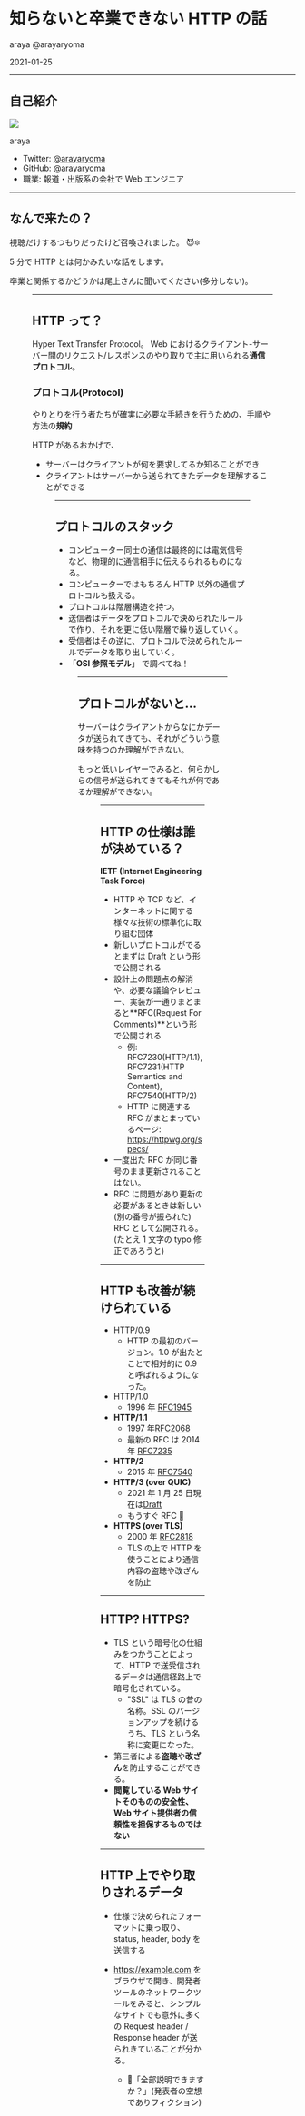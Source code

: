 
<!-- classes: title content-left -->

# 知らないと卒業できない HTTP の話

araya @arayaryoma

2021-01-25

---

<!-- classes: title content-left -->

## 自己紹介

![](https://araya.dev/assets/purple-cat.png)

araya

- Twitter: [@arayaryoma](https://twitter.com/arayaryoma)
- GitHub: [@arayaryoma](https://github.com/arayaryoma)
- 職業: 報道・出版系の会社で Web エンジニア

---

<!-- classes: title content-left -->

## なんで来たの？

視聴だけするつもりだったけど召喚されました。 😈🔯

5 分で HTTP とは何かみたいな話をします。

卒業と関係するかどうかは尾上さんに聞いてください(多分しない)。

<Figure
  src="../images/discord-ss.png"
  caption={"ゆるゆるな発表者登録のシステム"}
/>

---

<!-- classes: content-left -->

## HTTP って？

Hyper Text Transfer Protocol。 Web におけるクライアント-サーバー間のリクエスト/レスポンスのやり取りで主に用いられる**通信プロトコル**。

### プロトコル(Protocol)

やりとりを行う者たちが確実に必要な手続きを行うための、手順や方法の**規約**

HTTP があるおかげで、

- サーバーはクライアントが何を要求してるか知ることができ
- クライアントはサーバーから送られてきたデータを理解することができる

<Figure
  src={require("../images/1.png")}
  caption={"HTTPでのリソースのやり取り"}
/>

---

<!-- classes: content-left -->

## プロトコルのスタック

- コンピューター同士の通信は最終的には電気信号など、物理的に通信相手に伝えるられるものになる。
- コンピューターではもちろん HTTP 以外の通信プロトコルも扱える。
- プロトコルは階層構造を持つ。
- 送信者はデータをプロトコルで決められたルールで作り、それを更に低い階層で繰り返していく。
- 受信者はその逆に、プロトコルで決められたルールでデータを取り出していく。
- 「**OSI 参照モデル**」 で調べてね！

<Figure src={require("../images/3.png")} caption={"プロトコルの階層構造の例"} />

---

<!-- classes: title content-left -->

## プロトコルがないと...

サーバーはクライアントからなにかデータが送られてきても、それがどういう意味を持つのか理解ができない。

もっと低いレイヤーでみると、何らかしらの信号が送られてきてもそれが何であるか理解ができない。

<Figure
  src={require("../images/2.png")}
  caption={"プロトコルがないとクライアントとサーバーは会話ができない"}
/>

---

<!-- classes: title content-left -->

## HTTP の仕様は誰が決めている？

**IETF (Internet Engineering Task Force)**

- HTTP や TCP など、インターネットに関する様々な技術の標準化に取り組む団体
- 新しいプロトコルがでるとまずは Draft という形で公開される
- 設計上の問題点の解消や、必要な議論やレビュー、実装が一通りまとまると**RFC(Request For Comments)**という形で公開される
  - 例: RFC7230(HTTP/1.1), RFC7231(HTTP Semantics and Content), RFC7540(HTTP/2)
  - HTTP に関連する RFC がまとまっているページ: https://httpwg.org/specs/
- 一度出た RFC が同じ番号のまま更新されることはない。
- RFC に問題があり更新の必要があるときは新しい(別の番号が振られた) RFC として公開される。(たとえ 1 文字の typo 修正であろうと)

---

<!-- classes: title content-left -->

## HTTP も改善が続けられている

- HTTP/0.9
  - HTTP の最初のバージョン。1.0 が出たとことで相対的に 0.9 と呼ばれるようになった。
- HTTP/1.0
  - 1996 年 [RFC1945](https://tools.ietf.org/html/rfc1945)
- **HTTP/1.1**
  - 1997 年[RFC2068](https://tools.ietf.org/html/rfc2068)
  - 最新の RFC は 2014 年 [RFC7235](https://tools.ietf.org/html/rfc7235)
- **HTTP/2**
  - 2015 年 [RFC7540](https://tools.ietf.org/html/rfc7540)
- **HTTP/3 (over QUIC)**
  - 2021 年 1 月 25 日現在は[Draft](https://tools.ietf.org/html/draft-ietf-quic-http-33)
  - もうすぐ RFC 📣
- **HTTPS (over TLS)**
  - 2000 年 [RFC2818](https://tools.ietf.org/html/rfc2818)
  - TLS の上で HTTP を使うことにより通信内容の盗聴や改ざんを防止

---

<!-- classes: title content-left -->

## HTTP? HTTPS?

- TLS という暗号化の仕組みをつかうことによって、HTTP で送受信されるデータは通信経路上で暗号化されている。
  - "SSL" は TLS の昔の名称。SSL のバージョンアップを続けるうち、TLS という名称に変更になった。
- 第三者による**盗聴**や**改ざん**を防止することができる。
- **閲覧している Web サイトそのものの安全性、Web サイト提供者の信頼性を担保するものではない**

---

<!-- content-left -->

## HTTP 上でやり取りされるデータ

- 仕様で決められたフォーマットに乗っ取り、status, header, body を送信する
- https://example.com をブラウザで開き、開発者ツールのネットワークツールをみると、シンプルなサイトでも意外に多くの Request header / Response header が送られきていることが分かる。

  - 🐼「全部説明できますか？」(発表者の空想でありフィクション)

<Figure src={require("../images/network-inspector.png")} width="50%" />
